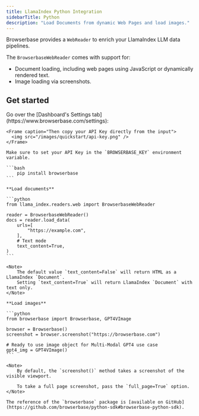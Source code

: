 ```yaml
---
title: LlamaIndex Python Integration
sidebarTitle: Python
description: "Load Documents from dynamic Web Pages and load images."
---
```



Browserbase provides a `WebReader` to enrich your LlamaIndex LLM data pipelines.

The `BrowserbaseWebReader` comes with support for:
- Document loading, including web pages using JavaScript or dynamically rendered text.
- Image loading via screenshots.

## Get started

<Steps titleSize="h3">
  <Step title="Get your API Key">
    Go over the [Dashboard's Settings tab](https://www.browserbase.com/settings):

    <Frame caption="Then copy your API Key directly from the input">
      <img src="/images/quickstart/api-key.png" />
    </Frame>

    Make sure to set your API Key in the `BROWSERBASE_KEY` environment variable.

  </Step>

  <Step title="Install the Browserbase SDK">

    ```bash
        pip install browserbase
    ```

  </Step>

  <Step title="Load documents or images">

    **Load documents**

    ```python
    from llama_index.readers.web import BrowserbaseWebReader

    reader = BrowserbaseWebReader()
    docs = reader.load_data(
        urls=[
            "https://example.com",
        ],
        # Text mode
        text_content=True,
    )
    ```

    <Note>
        The default value `text_content=False` will return HTML as a LlamaIndex `Document`.
        Setting `text_content=True` will return LlamaIndex `Document` with text only.
    </Note>

    **Load images**

    ```python
    from browserbase import Browserbase, GPT4VImage

    browser = Browserbase()
    screenshot = browser.screenshot("https://browserbase.com")

    # Ready to use image object for Multi-Modal GPT4 use case
    gpt4_img = GPT4VImage()
    ```

    <Note>
        By default, the `screenshot()` method takes a screenshot of the visible viewport.

        To take a full page screenshot, pass the `full_page=True` option.
    </Note>

    The reference of the `browserbase` package is [available on GitHub](https://github.com/browserbase/python-sdk#browserbase-python-sdk).

  </Step>
</Steps>